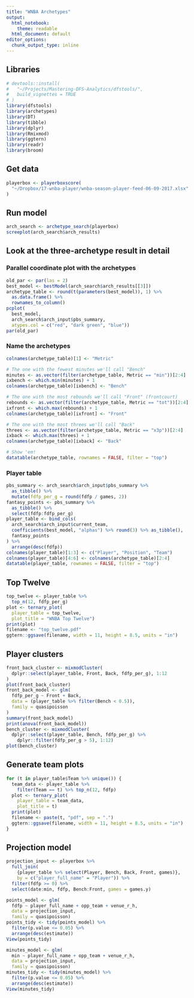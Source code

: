 ```yaml
---
title: "WNBA Archetypes"
output:
  html_notebook: 
    theme: readable
  html_document: default
editor_options: 
  chunk_output_type: inline
---
```

## Libraries
```r
# devtools::install(
#   "~/Projects/Mastering-DFS-Analytics/dfstools/",
#   build_vignettes = TRUE
# )
library(dfstools)
library(archetypes)
library(DT)
library(tibble)
library(dplyr)
library(Rmixmod)
library(ggtern)
library(readr)
library(broom)
```
## Get data
```r
playerbox <- playerboxscore(
  "~/Dropbox/17-wnba-player/wnba-season-player-feed-06-09-2017.xlsx"
)
```

## Run model
```r
arch_search <- archetype_search(playerbox)
screeplot(arch_search$arch_results)
```

## Look at the three-archetype result in detail

### Parallel coordinate plot with the archetypes
```r
old_par <- par(las = 2)
best_model <- bestModel(arch_search$arch_results[[3]])
archetype_table <- round(t(parameters(best_model)), 1) %>%
  as.data.frame() %>%
  rownames_to_column()
pcplot(
  best_model, 
  arch_search$arch_input$pbs_summary, 
  atypes.col = c("red", "dark green", "blue"))
par(old_par)
```
### Name the archetypes
```r
colnames(archetype_table)[1] <- "Metric"

# The one with the fewest minutes we'll call "Bench"
minutes <- as.vector(filter(archetype_table, Metric == "min"))[2:4]
ixbench <- which.min(minutes) + 1
colnames(archetype_table)[ixbench] <- "Bench"

# The one with the most rebounds we'll call "Front" (frontcourt)
rebounds <- as.vector(filter(archetype_table, Metric == "tot"))[2:4]
ixfront <- which.max(rebounds) + 1
colnames(archetype_table)[ixfront] <- "Front"

# The one with the most threes we'll call "Back"
threes <- as.vector(filter(archetype_table, Metric == "x3p"))[2:4]
ixback <- which.max(threes) + 1
colnames(archetype_table)[ixback] <- "Back"

# Show 'em!
datatable(archetype_table, rownames = FALSE, filter = "top")
```
### Player table
```r
pbs_summary <- arch_search$arch_input$pbs_summary %>%
  as_tibble() %>%
  mutate(fdfp_per_g = round(fdfp / games, 2))
fantasy_points <- pbs_summary %>%
  as_tibble() %>%
  select(fdfp:fdfp_per_g)
player_table <- bind_cols(
  arch_search$arch_input$current_team,
  coefficients(best_model, "alphas") %>% round(3) %>% as_tibble(),
  fantasy_points
) %>%
  arrange(desc(fdfp))
colnames(player_table)[1:3] <- c("Player", "Position", "Team")
colnames(player_table)[4:6] <- colnames(archetype_table)[2:4]
datatable(player_table, rownames = FALSE, filter = "top")
```
## Top Twelve
```r
top_twelve <- player_table %>% 
  top_n(12, fdfp_per_g)
plot <- ternary_plot(
  player_table = top_twelve, 
  plot_title = "WNBA Top Twelve")
print(plot)
filename <- "top_twelve.pdf"
ggtern::ggsave(filename, width = 11, height = 8.5, units = "in")
```
## Player clusters
```r
front_back_cluster <- mixmodCluster(
  dplyr::select(player_table, Front, Back, fdfp_per_g), 1:12
)
plot(front_back_cluster)
front_back_model <- glm(
  fdfp_per_g ~ Front + Back, 
  data = (player_table %>% filter(Bench < 0.5)),
  family = quasipoisson
)
summary(front_back_model)
print(anova(front_back_model))
bench_cluster <- mixmodCluster(
  dplyr::select(player_table, Bench, fdfp_per_g) %>% 
    dplyr::filter(fdfp_per_g > 5), 1:12)
plot(bench_cluster)
```
## Generate team plots
```r
for (t in player_table$Team %>% unique()) {
  team_data <- player_table %>% 
    filter(Team == t) %>% top_n(12, fdfp)
  plot <- ternary_plot(
    player_table = team_data, 
    plot_title = t)
  print(plot)
  filename <- paste(t, "pdf", sep = ".")
  ggtern::ggsave(filename, width = 11, height = 8.5, units = "in")
}
```
## Projection model
```r
projection_input <- playerbox %>%
  full_join(
    {player_table %>% select(Player, Bench, Back, Front, games)},
    by = c("player_full_name" = "Player")) %>%
  filter(fdfp >= 0) %>%
  select(date:min, fdfp, Bench:Front, games = games.y)

points_model <- glm(
  fdfp ~ player_full_name + opp_team + venue_r_h,
  data = projection_input,
  family = quasipoisson)
points_tidy <- tidy(points_model) %>%
  filter(p.value <= 0.05) %>%
  arrange(desc(estimate))
View(points_tidy)

minutes_model <- glm(
  min ~ player_full_name + opp_team + venue_r_h,
  data = projection_input,
  family = quasipoisson)
minutes_tidy <- tidy(minutes_model) %>%
  filter(p.value <= 0.05) %>%
  arrange(desc(estimate))
View(minutes_tidy)
```
